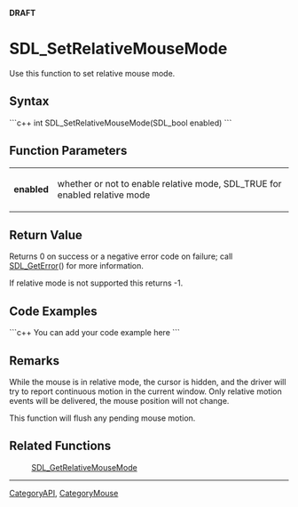 <!-- pragma section-numbers off -->
<!-- pragma disable-camelcase -->
'''DRAFT'''

= SDL_SetRelativeMouseMode =
Use this function to set relative mouse mode.


== Syntax ==
```c++
int SDL_SetRelativeMouseMode(SDL_bool enabled)
```

== Function Parameters ==
{|
|'''enabled'''
|whether or not to enable relative mode, SDL_TRUE for enabled relative mode
|}

== Return Value ==
Returns 0 on success or a negative error code on failure; call [[SDL_GetError]]() for more information.

If relative mode is not supported this returns -1.

== Code Examples ==
```c++
You can add your code example here
```

== Remarks ==
While the mouse is in relative mode, the cursor is hidden, and the driver will try to report continuous motion in the current window. Only relative motion events will be delivered, the mouse position will not change.

This function will flush any pending mouse motion.

== Related Functions ==
:[[SDL_GetRelativeMouseMode]]

----
[[CategoryAPI]], [[CategoryMouse]]
